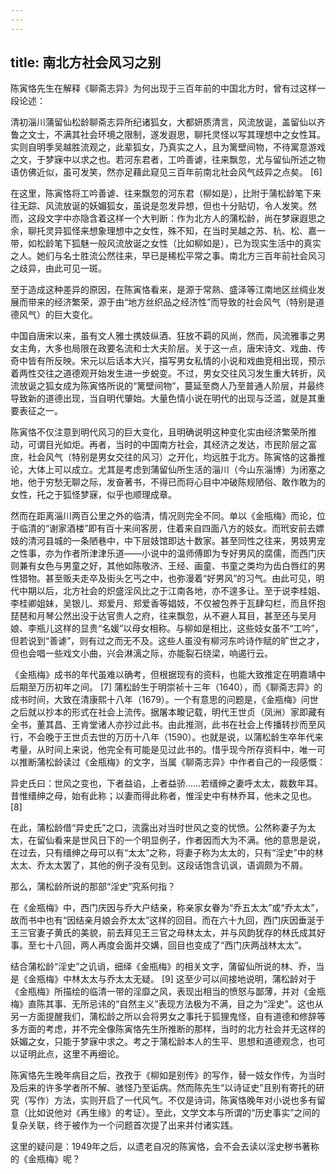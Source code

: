 ```yaml
---
---
---
```

title: 南北方社会风习之别
---




陈寅恪先生在解释《聊斋志异》为何出现于三百年前的中国北方时，曾有过这样一段论述：

清初淄川蒲留仙松龄聊斋志异所纪诸狐女，大都妍质清言，风流放诞，盖留仙以齐鲁之文士，不满其社会环境之限制，遂发遐思，聊托灵怪以写其理想中之女性耳。实则自明季吴越胜流观之，此辈狐女，乃真实之人，且为篱壁间物，不待寓意游戏之文，于梦寐中以求之也。若河东君者，工吟善谑，往来飘忽，尤与留仙所述之物语仿佛近似，虽可发笑，然亦足藉此窥见三百年前南北社会风气歧异之点矣。 [6]

在这里，陈寅恪将工吟善谑、往来飘忽的河东君（柳如是），比附于蒲松龄笔下来往无踪、风流放诞的妖媚狐女，虽说是忽发异想，但也十分贴切，令人发笑。然而，这段文字中亦隐含着这样一个大判断：作为北方人的蒲松龄，尚在梦寐遐思之余，聊托灵异狐怪来想象理想中之女性，殊不知，在当时吴越之苏、杭、松、嘉一带，如松龄笔下狐魅一般风流放诞之女性（比如柳如是），已为现实生活中的真实之人。她们与名士胜流公然往来，早已是稀松平常之事。南北方三百年前社会风习之歧异，由此可见一斑。

至于造成这种差异的原因，在陈寅恪看来，是源于常熟、盛泽等江南地区丝绸业发展而带来的经济繁荣，源于由“地方丝织品之经济性”而导致的社会风气（特别是道德风气）的巨大变化。

中国自唐宋以来，虽有文人雅士携妓纵酒、狂放不羁的风尚，然而，风流雅事之男女主角，大多也局限在政要名流和士大夫阶层。关于这一点，唐宋诗文、戏曲、传奇中皆有所反映。宋元以后话本大兴，描写男女私情的小说和戏曲竞相出现，预示着两性交往之道德观开始发生进一步蜕变。不过，男女交往风习发生重大转折，风流放诞之狐女成为陈寅恪所说的“篱壁间物”，蔓延至商人乃至普通人阶层，并最终导致新的道德出现，当自明代肇始。大量色情小说在明代的出现与泛滥，就是其重要表征之一。

陈寅恪不仅注意到明代风习的巨大变化，且明确说明这种变化实由经济繁荣所推动，可谓目光如炬。再者，当时的中国南方社会，其经济之发达，市民阶层之富庶，社会风气（特别是男女交往的风习）之开化，均远胜于北方。陈寅恪的这番推论，大体上可以成立。尤其是考虑到蒲留仙所生活的淄川（今山东淄博）为闭塞之地，他于穷愁无聊之际，发奋著书，不得已而将心目中冲破陈规陋俗、敢作敢为的女性，托之于狐怪梦寐，似乎也顺理成章。

然而在距离淄川两百公里之外的临清，情况则完全不同。单以《金瓶梅》而论，位于临清的“谢家酒楼”即有百十来间客房，住着来自四面八方的妓女。而玳安前去嫖妓的清河县城的一条陋巷中，中下层妓馆即达十数家。甚至同性之往来，男妓男宠之性事，亦为作者所津津乐道——小说中的温师傅即为专好男风的腐儒，而西门庆则兼有女色与男童之好，其他如陈敬济、王经、画童、书童之类均为齿白唇红的男性猎物。甚至贩夫走卒及街头乞丐之中，也弥漫着“好男风”的习气。由此可见，明代中期以后，北方社会的炽盛淫风比之于江南各地，亦不遑多让。至于说李桂姐、李桂卿姐妹，吴银儿、郑爱月、郑爱香等娼妓，不仅被包养于瓦肆勾栏，而且怀抱琵琶和月琴公然出没于达官贵人之府，往来飘忽，从不避人耳目，甚至还与吴月娘、李瓶儿这样的显贵“名媛”以母女相称。与柳如是相比，这些妓女虽不“工吟”，但若说到“善谑”，则有过之而无不及。这些人虽没有柳河东吟诗作赋的旷世之才，但也会唱一些戏文小曲，兴会淋漓之际，亦能裂石绕梁，响遏行云。

《金瓶梅》成书的年代虽难以确考，但根据现有的资料，也能大致推定在明嘉靖中后期至万历初年之间。 [7] 蒲松龄生于明崇祯十三年（1640），而《聊斋志异》的成书时间，大致在清康熙十八年（1679）。一个有意思的问题是，《金瓶梅》问世之后就以抄本的形式在社会上流传。据屠本畯记载，明代王世贞（凤洲）家即藏有全书，董其昌、王肯堂诸人亦抄过此书。由此推测，此书在社会上传播转抄而至风行，不会晚于王世贞去世的万历十八年（1590）。也就是说，以蒲松龄生卒年代来考量，从时间上来说，他完全有可能是见过此书的。惜乎现今所存资料中，唯一可以推断蒲松龄读过《金瓶梅》的文字，当属《聊斋志异》中作者自己的一段感慨：

异史氏曰：世风之变也，下者益谄，上者益骄……若缙绅之妻呼太太，裁数年耳。昔惟缙绅之母，始有此称；以妻而得此称者，惟淫史中有林乔耳，他未之见也。 [8]

在此，蒲松龄借“异史氏”之口，流露出对当时世风之变的忧愤。公然称妻子为太太，在留仙看来是世风日下的一个明显例子，作者因而大为不满。他的意思是说，在过去，只有缙绅之母可以有“太太”之称，将妻子称为太太的，只有“淫史”中的林太太、乔太太罢了，其他的例子没有见到。这段话饱含讥讽，语调颇为不屑。

那么，蒲松龄所说的那部“淫史”究系何指？

在《金瓶梅》中，西门庆因与乔大户结亲，称亲家女眷为“乔五太太”或“乔太太”，故而书中也有“因结亲月娘会乔太太”这样的回目。而在六十九回，西门庆因垂涎于王三官妻子黄氏的美貌，前去拜见王三官之母林太太，并与风韵犹存的林氏成其好事。至七十八回，两人再度会面并交媾，回目也变成了“西门庆两战林太太”。

结合蒲松龄“淫史”之讥诮，细绎《金瓶梅》的相关文字，蒲留仙所说的林、乔，当是《金瓶梅》中林太太与乔太太无疑。 [9] 这至少可以间接地说明，蒲松龄对于《金瓶梅》所描绘的临清一带的淫靡之风，表现出相当的愤怒与鄙薄，并对《金瓶梅》直陈其事、无所忌讳的“自然主义”表现方法极为不满，目之为“淫史”。这也从另一方面提醒我们，蒲松龄之所以会将男女之事托于狐狸鬼怪，自有道德和修辞等多方面的考虑，并不完全像陈寅恪先生所推断的那样，当时的北方社会并无这样的妖媚之女，只能于梦寐中求之。考之于蒲松龄本人的生平、思想和道德观念，也可以证明此点，这里不再细论。

陈寅恪先生晚年病目之后，孜孜于《柳如是别传》的写作，替一妓女作传，为当时及后来的许多学者所不解、骇怪乃至诟病。然而陈先生“以诗证史”且别有寄托的研究（写作）方法，实则开启了一代风气。不仅是诗词，陈寅恪晚年对小说也多有留意（比如说他对《再生缘》的考证）。至此，文学文本与所谓的“历史事实”之间的复杂关联，终于被作为一个问题首次提了出来并付诸实践。

这里的疑问是：1949年之后，以遗老自况的陈寅恪，会不会去读以淫史秽书著称的《金瓶梅》呢？